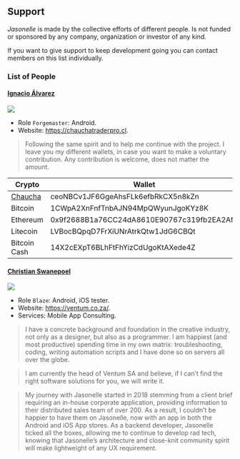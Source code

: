 ## Support

*Jasonelle* is made by the collective efforts of different
people. Is not funded or sponsored by any company, organization
or investor of any kind. 

If you want to give support to keep development going
you can contact members on this list individually.

### List of People

#### [Ignacio Álvarez](https://github.com/panterozo)

![](https://avatars0.githubusercontent.com/u/13855618?s=100&v=4)

- Role `Forgemaster`: Android.
- Website: [https://chauchatraderpro.cl](https://chauchatraderpro.cl).

> Following the same spirit and to help me continue 
> with the project. I leave you my different wallets, 
> in case you want to make a voluntary contribution. 
> Any contribution is welcome, does not matter the amount.

|Crypto| Wallet|
|---|---|
|[Chaucha](https://www.chaucha.cl)|ceoNBCv1JF6GgeAhsFLk6efbRkCX5n8kZn
|Bitcoin|1CWpA2XnFnfTnbAJN94MpQWyunJgoKYz8K
|Ethereum|0x9f2688B1a76CC24dA8610E90767c319fb2EA2Af0
|Litecoin|LVBocBQpqD7FrXiUNrAtrkQtw1JdG6CBQt
|Bitcoin Cash|14X2cEXpT6BLhFtFhYizCdUgoKtAXede4Z

#### [Christian Swanepoel](https://github.com/christianswanepoel)

![](https://avatars1.githubusercontent.com/u/7249713?s=100&v=4)

- Role `Blaze`: Android, iOS tester.
- Website: [https://ventum.co.za/](https://ventum.co.za/).
- Services: Mobile App Consulting.

> I have a concrete background and foundation in the creative industry, 
> not only as a designer, but also as a programmer. 
> I am happiest (and most productive) spending time in my own matrix: 
> troubleshooting, coding, writing automation scripts and 
> I have done so on servers all over the globe.

> I am currently the head of Ventum SA and believe, if I can’t find 
> the right software solutions for you, we will write it.

> My journey with Jasonelle started in 2018 stemming from a 
> client brief requiring an in-house corporate application, 
> providing information to their distributed sales team of over 200. 
> As a result, I couldn't be happier to have them on Jasonelle, 
> now with an app in both the Android and iOS App stores.
> As a backend developer, Jasonelle ticked all the boxes, 
> allowing me to continue to develop rad tech, knowing that 
> Jasonelle's architecture and close-knit community spirit will make 
> lightweight of any UX requirement.
